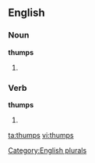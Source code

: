 
==English==

===Noun===
'''thumps'''

# {{plural of |[[thump]]}}

===Verb===
'''thumps'''

# {{third-person singular of|[[thump]]}}

[[Category:English plurals]]

[[ta:thumps]]
[[vi:thumps]]